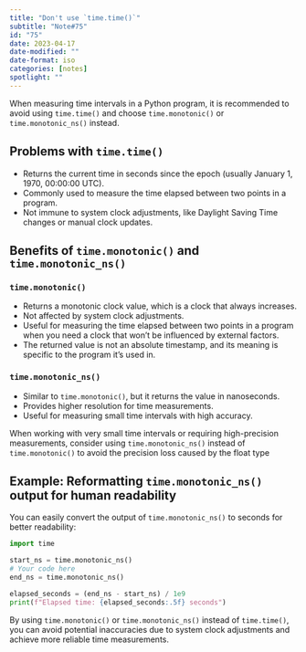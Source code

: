 ```yaml
---
title: "Don't use `time.time()`"
subtitle: "Note#75"
id: "75"
date: 2023-04-17
date-modified: ""
date-format: iso
categories: [notes]
spotlight: ""
---
```

When measuring time intervals in a Python program, it is recommended to avoid using `time.time()` and choose `time.monotonic()` or `time.monotonic_ns()` instead.

## Problems with `time.time()`

* Returns the current time in seconds since the epoch (usually January 1, 1970, 00:00:00 UTC).
* Commonly used to measure the time elapsed between two points in a program.
* Not immune to system clock adjustments, like Daylight Saving Time changes or manual clock updates.

## Benefits of `time.monotonic()` and `time.monotonic_ns()`

### `time.monotonic()`

* Returns a monotonic clock value, which is a clock that always increases.
* Not affected by system clock adjustments.
* Useful for measuring the time elapsed between two points in a program when you need a clock that won't be influenced by external factors.
* The returned value is not an absolute timestamp, and its meaning is specific to the program it's used in.

### `time.monotonic_ns()`

* Similar to `time.monotonic()`, but it returns the value in nanoseconds.
* Provides higher resolution for time measurements.
* Useful for measuring small time intervals with high accuracy.

When working with very small time intervals or requiring high-precision measurements, consider using `time.monotonic_ns()` instead of `time.monotonic()` to avoid the precision loss caused by the float type

## Example: Reformatting `time.monotonic_ns()` output for human readability

You can easily convert the output of `time.monotonic_ns()` to seconds for better readability:

```python
import time

start_ns = time.monotonic_ns()
# Your code here
end_ns = time.monotonic_ns()

elapsed_seconds = (end_ns - start_ns) / 1e9
print(f"Elapsed time: {elapsed_seconds:.5f} seconds")
```

By using `time.monotonic()` or `time.monotonic_ns()` instead of `time.time()`, you can avoid potential inaccuracies due to system clock adjustments and achieve more reliable time measurements.
